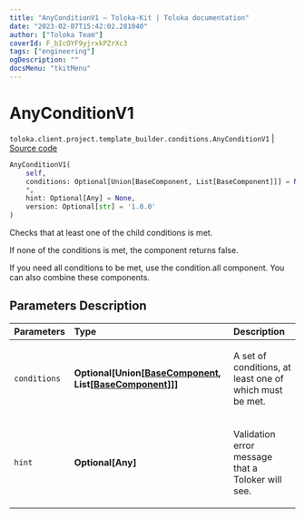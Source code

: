 ```yaml
---
title: "AnyConditionV1 — Toloka-Kit | Toloka documentation"
date: "2023-02-07T15:42:02.281040"
author: ["Toloka Team"]
coverId: F_bIcOYF9yjrxkPZrXc3
tags: ["engineering"]
ogDescription: ""
docsMenu: "tkitMenu"
---
```


# AnyConditionV1
`toloka.client.project.template_builder.conditions.AnyConditionV1` | [Source code](https://github.com/Toloka/toloka-kit/blob/v1.1.3/src/client/project/template_builder/conditions.py#L79)

```python
AnyConditionV1(
    self,
    conditions: Optional[Union[BaseComponent, List[BaseComponent]]] = None,
    *,
    hint: Optional[Any] = None,
    version: Optional[str] = '1.0.0'
)
```

Checks that at least one of the child conditions is met.

If none of the conditions is met, the component returns false.

If you need all conditions to be met, use the condition.all component. You can also combine these components.

## Parameters Description

| Parameters | Type | Description |
| :----------| :----| :-----------|
`conditions`|**Optional\[Union\[[BaseComponent](/docs-new/toloka-kit/reference/toloka.client.project.template_builder.base.BaseComponent), List\[[BaseComponent](/docs-new/toloka-kit/reference/toloka.client.project.template_builder.base.BaseComponent)\]\]\]**|<p>A set of conditions, at least one of which must be met.</p>
`hint`|**Optional\[Any\]**|<p>Validation error message that a Toloker will see.</p>
